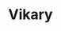 
# Vikary
<ProjectDetails
  floatRight
  region="Westerlands"
  house="House Vikary"
  type="Keep"
  status="Completed"
  warp="/warp Vikary"
  projectLead="Ric, TheVikingCorgi"
  dateStarted="2019-11-06T08:00:00+00:00"
  dateCompleted="2019-11-06T08:00:00+00:00"
/>
